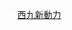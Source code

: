 <span style="height:{{{1|20px}}}; width:{{{1|20px}}};text-align:center; font-size:85%; color:#FFFFFF; display:inline-block; background:{{Party meta/color/西九新動力}}; border-radius:50%">西</span>&nbsp;[[西九新動力]]<noinclude>
{{Documentation}}
[[Category:香港政党标示模板|{{PAGENAME}}]]
</noinclude>